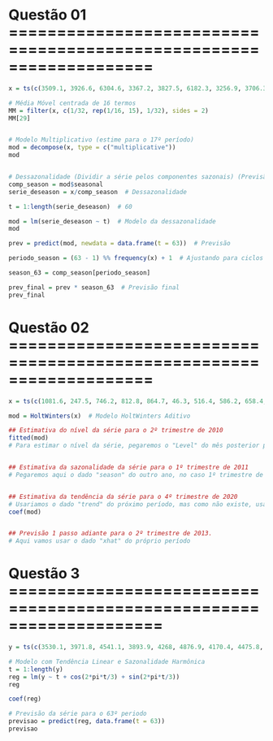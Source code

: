 # Questão 01 ===================================================================

```r
x = ts(c(3509.1, 3926.6, 6304.6, 3367.2, 3827.5, 6182.3, 3256.9, 3706.3, 5999.5, 3178.8, 3501.9, 5759.3, 3029.4, 3400.5, 5613.2, 2871.8, 3246.3, 5367.1, 2775.9, 3130.6, 5192.3, 2688.1, 2991.5, 4985.5, 2541.8, 2897.8, 4771, 2439.7, 2767.9, 4561.7, 2360.1, 2686.3, 4385.4, 2256, 2533.7, 4163.2, 2161.4, 2393.7, 3948.6, 2081.2, 2303.6, 3753.2, 1987.4, 2147.8, 3580.3, 1798.2, 2067.1, 3348.9, 1731, 2009, 3232.8, 1631.7, 1857.9, 3006.5, 1519.6, 1713.8, 2764.5, 1379.8, 1604.8, 2575.7), start = 1, frequency = 3)

# Média Móvel centrada de 16 termos
MM = filter(x, c(1/32, rep(1/16, 15), 1/32), sides = 2)
MM[29]


# Modelo Multiplicativo (estime para o 17º período)
mod = decompose(x, type = c("multiplicative"))
mod


# Dessazonalidade (Dividir a série pelos componentes sazonais) (Previsão da série para o 63º período)
comp_season = mod$seasonal
serie_deseason = x/comp_season  # Dessazonalidade

t = 1:length(serie_deseason)  # 60

mod = lm(serie_deseason ~ t)  # Modelo da dessazonalidade
mod

prev = predict(mod, newdata = data.frame(t = 63))  # Previsão

periodo_season = (63 - 1) %% frequency(x) + 1  # Ajustando para ciclos sazonais

season_63 = comp_season[periodo_season] 

prev_final = prev * season_63  # Previsão final
prev_final

```

# Questão 02 ===================================================================

```r
x = ts(c(1081.6, 247.5, 746.2, 812.8, 864.7, 46.3, 516.4, 586.2, 658.4, -139.3, 340.2, 433.8, 535.3, -259.4, 211.1, 281.1, 315.8, -471.2, 32.4, 94.3, 176.4, -631, -185.8, -128.3, -53.8, -890.2, -422.7, -384.3, -324.7, -1148.5, -664.9, -597.7, -528.8, -1310.5, -762.2, -689.6, -661.3, -1489.2, -1020.2, -932.5, -824.7, -1611.6, -1139.7, -1000.2, -932, -1732.1, -1243.4, -1135.7, -1027.1, -1850.1, -1415.4, -1370.2), start = 2008, frequency = 4)

mod = HoltWinters(x)  # Modelo HoltWinters Aditivo

## Estimativa do nível da série para o 2º trimestre de 2010
fitted(mod)
# Para estimar o nível da série, pegaremos o "Level" do mês posterior pedido


## Estimativa da sazonalidade da série para o 1º trimestre de 2011
# Pegaremos aqui o dado "season" do outro ano, no caso 1º trimestre de 2012


## Estimativa da tendência da série para o 4º trimestre de 2020
# Usariamos o dado "trend" do próximo período, mas como não existe, usaremos o dado "b" do coef
coef(mod)


## Previsão 1 passo adiante para o 2º trimestre de 2013.
# Aqui vamos usar o dado "xhat" do próprio período
```

# Questão 3 ====================================================================

```r
y = ts(c(3530.1, 3971.8, 4541.1, 3893.9, 4268, 4876.9, 4170.4, 4475.8, 5058.6, 4349.5, 4621.4, 5205.4, 4434.9, 4688.4, 5354.5, 4665.4, 5012.7, 5495.6, 4778.8, 5117.7, 5534.2, 4827.3, 5102.5, 5613.1, 4842.9, 5174.7, 5691.7, 4957.2, 5221.9, 5747.6, 5031.3, 5287, 5817.8, 5092.7, 5436.1, 5922.1, 5230.3, 5542.4, 6096.7, 5436.8, 5727.3, 6211.6, 5466, 5794.6, 6298.6, 5647.2, 6004.8, 6491.2, 5785.2, 6123, 6623.2, 5900.9, 6317, 6693.3, 6081.3, 6426.6, 6770.3, 6116.7, 6538.5, 6836.2), start = 1, frequency = 3)

# Modelo com Tendência Linear e Sazonalidade Harmônica
t = 1:length(y)
reg = lm(y ~ t + cos(2*pi*t/3) + sin(2*pi*t/3))
reg

coef(reg)

# Previsão da série para o 63º periodo
previsao = predict(reg, data.frame(t = 63))
previsao
```












